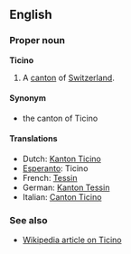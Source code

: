 ==English==
===Proper noun===
'''Ticino'''

#A [[canton]] of [[Switzerland]].

====Synonym====
*the canton of Ticino

====Translations====
*Dutch: [[Kanton Ticino]]
*[[Esperanto]]: Ticino
*French: [[Tessin]]
*German: [[Kanton Tessin]]
*Italian: [[Canton Ticino]]

===See also===
*[[en:Ticino|Wikipedia article on Ticino]]